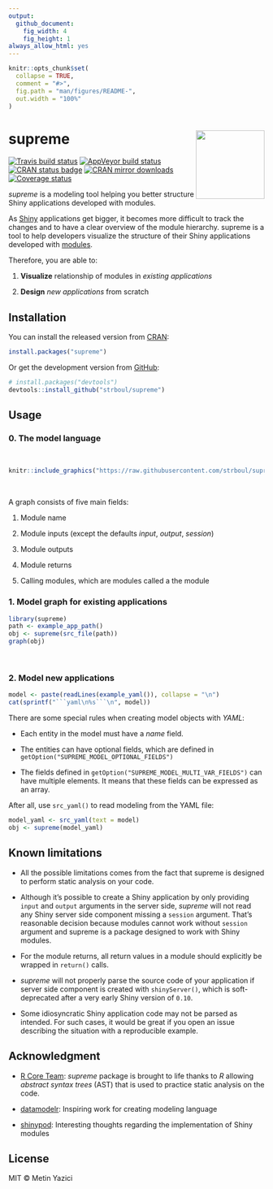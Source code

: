 ```yaml
---
output:
  github_document:
    fig_width: 4
    fig_height: 1
always_allow_html: yes
---
```


<!-- README.md is generated from README.Rmd. Please edit that file -->

```r
knitr::opts_chunk$set(
  collapse = TRUE,
  comment = "#>",
  fig.path = "man/figures/README-",
  out.width = "100%"
)
```

# supreme <a href='https://github.com/strboul/supreme/'><img src='https://raw.githubusercontent.com/strboul/supreme/master/inst/media/logo.png' align="right" height="135"></a>

[![Travis build status](https://travis-ci.org/strboul/supreme.svg?branch=master)](https://travis-ci.org/strboul/supreme)
[![AppVeyor build status](https://ci.appveyor.com/api/projects/status/github/strboul/supreme?branch=master&svg=true)](https://ci.appveyor.com/project/strboul/supreme)
[![CRAN status badge](https://www.r-pkg.org/badges/version/supreme)](https://cran.r-project.org/package=supreme)
[![CRAN mirror downloads](https://cranlogs.r-pkg.org/badges/supreme)](https://www.r-pkg.org/pkg/supreme)
[![Coverage status](https://codecov.io/gh/strboul/supreme/branch/master/graph/badge.svg)](https://codecov.io/github/strboul/supreme?branch=master)

*supreme* is a modeling tool helping you better structure Shiny applications
developed with modules.

As [Shiny](https://shiny.rstudio.com/) applications get bigger, it becomes more
difficult to track the changes and to have a clear overview of the module
hierarchy. supreme is a tool to help developers visualize the structure of
their Shiny applications developed with
[modules](https://shiny.rstudio.com/articles/modules.html).

Therefore, you are able to:

1. **Visualize** relationship of modules in *existing applications*

1. **Design** *new applications* from scratch

## Installation

You can install the released version from
[CRAN](https://cran.r-project.org/package=supreme):

``` r
install.packages("supreme")
```

Or get the development version from [GitHub](https://github.com/strboul/supreme):

```r
# install.packages("devtools")
devtools::install_github("strboul/supreme")
```

## Usage

### 0. The model language

<br/>

```r
knitr::include_graphics("https://raw.githubusercontent.com/strboul/supreme/master/inst/media/supreme-diagram.png")
```

<br/>

A graph consists of five main fields:

1. Module name

1. Module inputs (except the defaults *input*, *output*, *session*)

1. Module outputs

1. Module returns

1. Calling modules, which are modules called a the module

### 1. Model graph for existing applications

```r
library(supreme)
path <- example_app_path()
obj <- supreme(src_file(path))
graph(obj)
```

<br>

### 2. Model new applications

```r
model <- paste(readLines(example_yaml()), collapse = "\n")
cat(sprintf("```yaml\n%s```\n", model))
```

There are some special rules when creating model objects with *YAML*:

+ Each entity in the model must have a *name* field.

+ The entities can have optional fields, which are defined in
  `getOption("SUPREME_MODEL_OPTIONAL_FIELDS")`

+ The fields defined in `getOption("SUPREME_MODEL_MULTI_VAR_FIELDS")` can have
  multiple elements. It means that these fields can be expressed as an array.

After all, use `src_yaml()` to read modeling from the YAML file:
```r
model_yaml <- src_yaml(text = model)
obj <- supreme(model_yaml)
```

## Known limitations

+ All the possible limitations comes from the fact that supreme is designed to
  perform static analysis on your code.

+ Although it's possible to create a Shiny application by only providing `input`
  and `output` arguments in the server side, *supreme* will not read any Shiny
  server side component missing a `session` argument. That's reasonable decision
  because modules cannot work without `session` argument and supreme is a
  package designed to work with Shiny modules.

+ For the module returns, all return values in a module should explicitly be
  wrapped in `return()` calls.

+ *supreme* will not properly parse the source code of your application if
  server side component is created with `shinyServer()`, which is
  soft-deprecated after a very early Shiny version of `0.10`.

+ Some idiosyncratic Shiny application code may not be parsed as intended. For
  such cases, it would be great if you open an issue describing the situation
  with a reproducible example.

## Acknowledgment

+ [R Core Team](https://www.r-project.org/):
  *supreme* package is brought to life thanks to *R* allowing *abstract
  syntax trees* (AST) that is used to practice static analysis on the code.

+ [datamodelr](https://github.com/bergant/datamodelr):
  Inspiring work for creating modeling language

+ [shinypod](https://github.com/ijlyttle/shinypod):
  Interesting thoughts regarding the implementation of Shiny modules

## License

MIT &#169; Metin Yazici


